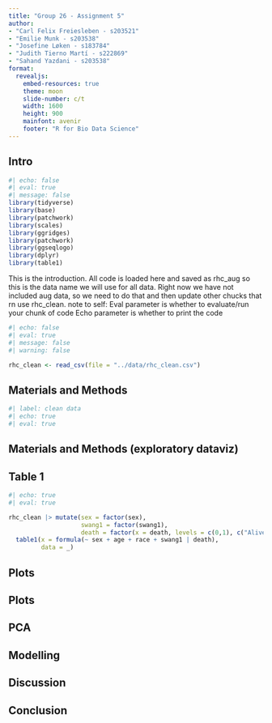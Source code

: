 ```yaml
---
title: "Group 26 - Assignment 5"
author: 
- "Carl Felix Freiesleben - s203521"
- "Emilie Munk - s203538"
- "Josefine Løken - s183784"
- "Judith Tierno Martí - s222869"
- "Sahand Yazdani - s203538"
format:
  revealjs:
    embed-resources: true
    theme: moon
    slide-number: c/t
    width: 1600
    height: 900
    mainfont: avenir
    footer: "R for Bio Data Science"
---
```

## Intro
```r
#| echo: false
#| eval: true
#| message: false
library(tidyverse)
library(base)
library(patchwork)
library(scales)
library(ggridges)
library(patchwork)
library(ggseqlogo)
library(dplyr)
library(table1)
```
This is the introduction. All code is loaded here and saved as rhc_aug so this is the data name we will use for all data. Right now we have not included aug data, so we need to do that and then update other chucks that rn use rhc_clean.
note to self:
Eval parameter is whether to evaluate/run your chunk of code
Echo parameter is whether to print the code

```r
#| echo: false
#| eval: true
#| message: false
#| warning: false

rhc_clean <- read_csv(file = "../data/rhc_clean.csv")

```



<!--# ---------------------------------------------------------------------- -->
<!--# SLIDE ---------------------------------------------------------------- -->
<!--# ---------------------------------------------------------------------- -->
## Materials and Methods

```r
#| label: clean data 
#| echo: true
#| eval: true
```


<!--# ---------------------------------------------------------------------- -->
<!--# SLIDE ---------------------------------------------------------------- -->
<!--# ---------------------------------------------------------------------- -->
## Materials and Methods (exploratory dataviz)

<!--# ---------------------------------------------------------------------- -->
<!--# SLIDE ---------------------------------------------------------------- -->
<!--# ---------------------------------------------------------------------- -->
## Table 1
```r
#| echo: true
#| eval: true

rhc_clean |> mutate(sex = factor(sex),
                    swang1 = factor(swang1),
                    death = factor(x = death, levels = c(0,1), c("Alive","Dead"))) |> 
  table1(x = formula(~ sex + age + race + swang1 | death),
         data = _)

```


<!--# ---------------------------------------------------------------------- -->
<!--# SLIDE ---------------------------------------------------------------- -->
<!--# ---------------------------------------------------------------------- -->
## Plots

<!--# ---------------------------------------------------------------------- -->
<!--# SLIDE ---------------------------------------------------------------- -->
<!--# ---------------------------------------------------------------------- -->
## Plots

<!--# ---------------------------------------------------------------------- -->
<!--# SLIDE ---------------------------------------------------------------- -->
<!--# ---------------------------------------------------------------------- -->
## PCA

<!--# ---------------------------------------------------------------------- -->
<!--# SLIDE ---------------------------------------------------------------- -->
<!--# ---------------------------------------------------------------------- -->
## Modelling
 
<!--# ---------------------------------------------------------------------- -->
<!--# SLIDE ---------------------------------------------------------------- -->
<!--# ---------------------------------------------------------------------- -->
## Discussion


<!--# ---------------------------------------------------------------------- -->
<!--# SLIDE ---------------------------------------------------------------- -->
<!--# ---------------------------------------------------------------------- -->
## Conclusion
